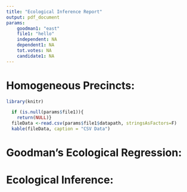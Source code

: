 ```yaml
---
title: "Ecological Inference Report"
output: pdf_document
params:
    goodman1: "east"
    file1: "hello"
    independent: NA
    dependent1: NA
    tot.votes: NA
    candidate1: NA
---
```


# Homogeneous Precincts:
```r
library(knitr)

  if (is.null(params$file1)){
    return(NULL)}
  fileData <-read.csv(params$file1$datapath, stringsAsFactors=F)
  kable(fileData, caption = "CSV Data")

```


# Goodman's Ecological Regression:

# Ecological Inference: